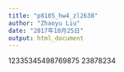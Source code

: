 ```yaml
---
title: "p8105_hw4_zl2638"
author: "Zhaoyu Liu"
date: "2017年10月25日"
output: html_document
---
```


12335345498769875
23878234